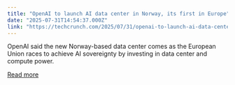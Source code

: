 ```yaml
---
title: "OpenAI to launch AI data center in Norway, its first in Europe"
date: "2025-07-31T14:54:37.000Z"
link: "https://techcrunch.com/2025/07/31/openai-to-launch-ai-data-center-in-norway-its-first-in-europe/"
---
```


OpenAI said the new Norway-based data center comes as the European Union races to achieve AI sovereignty by investing in data center and compute power.

[Read more](https://techcrunch.com/2025/07/31/openai-to-launch-ai-data-center-in-norway-its-first-in-europe/)
